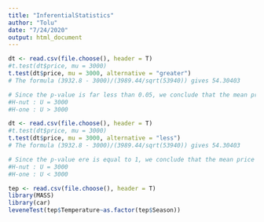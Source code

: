 ```yaml
---
title: "InferentialStatistics"
author: "Tolu"
date: "7/24/2020"
output: html_document
---
```


```r
dt <- read.csv(file.choose(), header = T)
#t.test(dt$price, mu = 3000)
t.test(dt$price, mu = 3000, alternative = "greater")
# The formula (3932.8 - 3000)/(3989.44/sqrt(53940)) gives 54.30403

# Since the p-value is far less than 0.05, we conclude that the mean price is greater than 3000 and so we reject the null hypothesis and fail to reject the alternative hypothesis
#H-nut : U = 3000
#H-one : U > 3000
```

```r
dt <- read.csv(file.choose(), header = T)
#t.test(dt$price, mu = 3000)
t.test(dt$price, mu = 3000, alternative = "less")
# The formula (3932.8 - 3000)/(3989.44/sqrt(53940)) gives 54.30403

# Since the p-value ere is equal to 1, we conclude that the mean price is greater than or equal to 3000. Therefore, we accept the null hypothesis
#H-nut : U = 3000
#H-one : U < 3000
```

```r
tep <- read.csv(file.choose(), header = T)
library(MASS)
library(car)
leveneTest(tep$Temperature~as.factor(tep$Season))
```